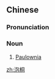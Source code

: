 ==Chinese==
{{zh-forms}}

===Pronunciation===
{{zh-pron
|m=pāotóng
|cat=n
}}

===Noun===
{{zh-noun}}

# [[Paulownia]]

[[zh:泡桐]]